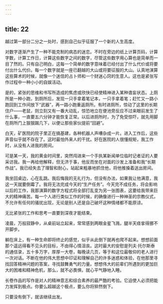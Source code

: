 ```yaml
---
---
---
```

title: 22
---




越过第一部分二分之一处时，感到自己似乎征服了一个新的人生高度。

对数字逐渐产生了一种不能克制的病态的迷恋。不时在旁边的纸上计算页码，计算字数，计算工作日，计算这些数字之间的数字，尽管这些数字用心算也是简单而一目了然的。只有自己明白，这每一个简单的数字意味着已经付出了什么代价或将要付出什么代价。每一个数字就是一座已翻越的大山或将要征服的大山。认真地演算这些算术的时候，就像一个迷信的占卜师和一个财迷心窍的生意人。这也是紧张写作过程中一种小小的自娱活动。

是的，紧张的思维和书写所造成的焦虑或欣快已经使精神进入某种谵妄状态。上厕所是一种小跑，到厕所后，发现一只手拿着笔记本，一只手拿着笔；赶忙又一路小跑回到工作间放下“武器”，再一路小跑重返厕所。有时进厕所，惊动了这里的长期住户——老鼠，则立刻又有一番大动乱，惊恐地立在便池旁反应不过来眼前发生了什么事，一直要五六分钟才能恢复正常。以后进厕所时，为了免受惊吓，就先用脚在厕所门上狠狠踹几下，以便让那些家伙提前“回避”。

白天，矿医院的院子里正在搞基建，各种机器人声嘈杂成一片。进入工作后，这些声音似乎就不存在了。这时最怕外来人的干扰。好在医院的人很懂规矩，我工作时，从没有人进我的房间。

可是某一天，我的黄金时间里，突然闯进来一个手执某新闻单位临时记者证的人要采访我。我一再给他解释，但无济于事，他反而坐在对面的沙发上准备和我“长期作战”。我已经失去了理智和耐心，站起来粗暴地抓住他，将他推搡着送出房间。

我坐回桌边，心在乱跳。我后悔我的无礼行为，但没有办法，如果我让他满意，我这一天就要倒霉了。我将无法完成今天的“生产任务”。今天完不成任务，将会影响以后的工作，我那演算的数字方程式将全部打乱变为另一张图表，这要给我带来巨大的精神痛苦。每一个人进行类似工作的时候，的确像进行一种神圣的宗教仪式，不允许有任何的骚扰出现，无论是别人还是自己破坏这种情绪都不能原谅。

无比紧张的工作和思考一直要到深夜才能结束。

凌晨，万般寂静中，从桌前站立起来，常常感到两眼金星飞溅，腿半天痉挛得挪不开脚步。

躺在床上，有一种生命即将终止的感觉，似乎从此倒下就再也爬不起来。想想前面那个遥远得看不见头的目标，不由得心情沮丧。这时最大的安慰是列夫·托尔斯泰的通信录，五十多万字，厚厚一大卷，每晚读几页，等于和这位最敬仰的老人进行一次对话。不断在他的伟大思想中印证和理解自己的许多迷惑和体验，在他那里寻找回答精神问题的答案，寻找鼓舞勇气的力量。想想伟大的前辈们所遇到的更加巨大的困难和精神危机，那么，就不必畏惧，就心平气静地入睡。

长卷作品的写作是对人的精神意志和综合素养的最严酷的考验。它迫使人必须把能力发挥到极点。你要么超越这个极点，要么你将猝然倒下。

只要没有倒下，就该继续出发。